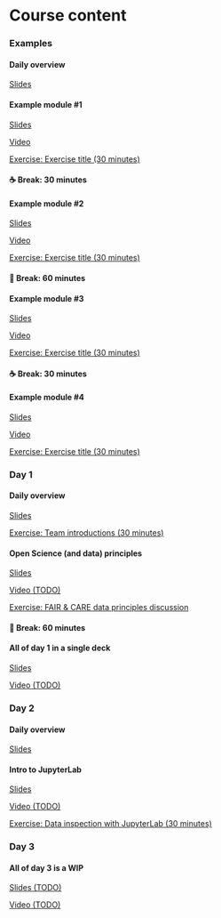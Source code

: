 <!-- vim: set ft=markdown: -->
# Course content

### Examples

:::::: {.schedule-item .module}
#### Daily overview

::: {.module-resource .slides}
[Slides](https://example.com)
:::
::::::

:::::: {.schedule-item .module}
#### Example module #1

::: {.module-resource .slides}
[Slides](https://example.com)
:::

::: {.module-resource .video}
[Video](https://example.com)
:::

::: {.module-resource .exercise}
[Exercise: Exercise title (30 minutes)](https://example.com)
:::
::::::

::: {.schedule-item .break}
#### ☕ Break: 30 minutes
:::

:::::: {.schedule-item .module}
#### Example module #2

::: {.module-resource .slides}
[Slides](https://example.com)
:::

::: {.module-resource .video}
[Video](https://example.com)
:::

::: {.module-resource .exercise}
[Exercise: Exercise title (30 minutes)](https://example.com)
:::
::::::

::: {.schedule-item .break}
#### 🥪 Break: 60 minutes
:::

:::::: {.schedule-item .module}
#### Example module #3

::: {.module-resource .slides}
[Slides](https://example.com)
:::

::: {.module-resource .video}
[Video](https://example.com)
:::

::: {.module-resource .exercise}
[Exercise: Exercise title (30 minutes)](https://example.com)
:::
::::::

::: {.schedule-item .break}
#### ☕ Break: 30 minutes
:::

:::::: {.schedule-item .module}
#### Example module #4

::: {.module-resource .slides}
[Slides](https://example.com)
:::

::: {.module-resource .video}
[Video](https://example.com)
:::

::: {.module-resource .exercise}
[Exercise: Exercise title (30 minutes)](https://example.com)
:::
::::::


### Day 1

:::::: {.schedule-item .module}
#### Daily overview

::: {.module-resource .slides}
[Slides](slides/day-1-overview.qmd)
:::

::: {.module-resource .exercise}
[Exercise: Team introductions (30 minutes)](exercises/team-introductions.qmd)
:::
::::::


:::::: {.schedule-item .module}
#### Open Science (and data) principles

::: {.module-resource .slides}
[Slides](slides/open-science-and-data.qmd)
:::

::: {.module-resource .video}
[Video (TODO)](https://example.com)
:::

::: {.module-resource .exercise}
[Exercise: FAIR & CARE data principles discussion](exercises/fair-care.qmd)
:::
::::::


::: {.schedule-item .break}
#### 🥪 Break: 60 minutes
:::


:::::: {.schedule-item .module}
#### All of day 1 in a single deck

::: {.module-resource .slides}
[Slides](slides/day-1.qmd)
:::

::: {.module-resource .video}
[Video (TODO)](https://example.com)
:::
::::::


### Day 2

:::::: {.schedule-item .module}
#### Daily overview

::: {.module-resource .slides}
[Slides](slides/day-2-overview.qmd)
:::
::::::

:::::: {.schedule-item .module}
#### Intro to JupyterLab

::: {.module-resource .slides}
[Slides](slides/intro-to-jupyterlab.qmd)
:::

::: {.module-resource .video}
[Video (TODO)](https://example.com)
:::

::: {.module-resource .exercise}
[Exercise: Data inspection with JupyterLab (30 minutes)](exercises/data-inspection-with-jupyterlab.qmd)
:::
::::::


### Day 3

:::::: {.schedule-item .module}
#### All of day 3 is a WIP

::: {.module-resource .slides}
[Slides (TODO)](slides/day-3.qmd)
:::

::: {.module-resource .video}
[Video (TODO)](https://example.com)
:::
::::::
